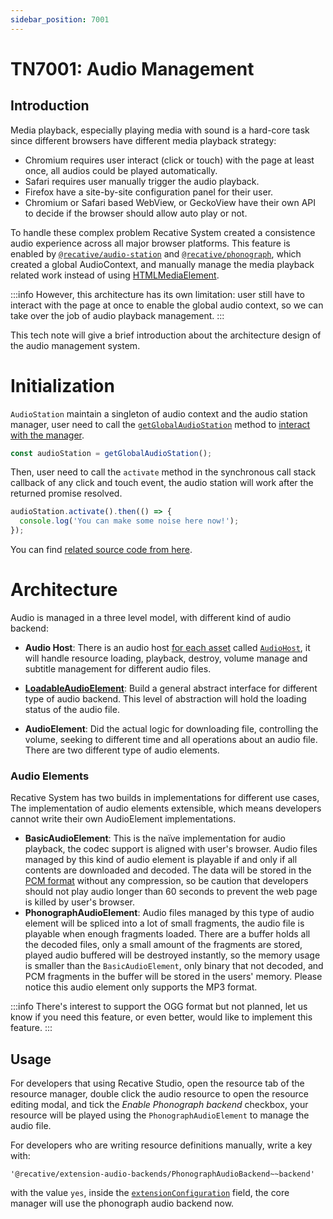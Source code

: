 ```yaml
---
sidebar_position: 7001
---
```


# TN7001: Audio Management

## Introduction

Media playback, especially playing media with sound is a hard-core task
since different browsers have different media playback strategy:

- Chromium requires user interact (click or touch) with the page at least once,
  all audios could be played automatically.
- Safari requires user manually trigger the audio playback.
- Firefox have a site-by-site configuration panel for their user.
- Chromium or Safari based WebView, or GeckoView have their own API to decide
  if the browser should allow auto play or not.

To handle these complex problem Recative System created a consistence audio
experience across all major browser platforms. This feature is enabled by
[`@recative/audio-station`](https://recative.github.io/api/audio-station) and
[`@recative/phonograph`](https://recative.github.io/api/phonograph),
which created a global AudioContext, and manually manage the media playback
related work instead of using
[HTMLMediaElement](https://developer.mozilla.org/en-US/docs/Web/API/HTMLMediaElement).

:::info
However, this architecture has its own limitation: user still have to interact
with the page at once to enable the global audio context, so we can take over
the job of audio playback management.
:::

This tech note will give a brief introduction about the architecture design of
the audio management system.

# Initialization

`AudioStation` maintain a singleton of audio context and the audio station
manager, user need to call the
[`getGlobalAudioStation`](http://localhost:3000/api/audio-station/function/getGlobalAudioStation)
method to
[interact with the manager](https://github.com/recative/recative-system/blob/bbc22e46471e4516333525819a24b111c167b9ed/packages/core-manager/src/episodeCore.ts#L105).

```TypeScript
const audioStation = getGlobalAudioStation();
```

Then, user need to call the `activate` method in the synchronous call stack
callback of any click and touch event, the audio station will work after the
returned promise resolved.

```TypeScript
audioStation.activate().then(() => {
  console.log('You can make some noise here now!');
});
```

You can find
[related source code from here](https://github.com/recative/recative-system/blob/bbc22e46471e4516333525819a24b111c167b9ed/packages/core-manager/src/episodeCore.ts#L343-L346).

# Architecture

Audio is managed in a three level model, with different kind of audio backend:

- **Audio Host**: There is an audio host [for each asset](https://github.com/recative/recative-system/blob/df61508153b79018f530f4552b8fbc72df341569/packages/core-manager/src/instance.ts#L110)
  called [`AudioHost`](https://github.com/recative/recative-system/blob/df61508153b79018f530f4552b8fbc72df341569/packages/core-manager/src/audio/audioHost.ts#L152),
  it will handle resource loading, playback, destroy, volume manage and subtitle
  management for different audio files.

* [**LoadableAudioElement**](https://github.com/recative/recative-system/blob/df61508153b79018f530f4552b8fbc72df341569/packages/core-manager/src/audio/audioHost.ts#L22):
  Build a general abstract interface for different type of audio backend. This
  level of abstraction will hold the loading status of the audio file.

* **AudioElement**: Did the actual logic for downloading file, controlling
  the volume, seeking to different time and all operations about an audio file.
  There are two different type of audio elements.

### Audio Elements

Recative System has two builds in implementations for different use cases, The
implementation of audio elements extensible, which means developers cannot
write their own AudioElement implementations.

- **BasicAudioElement**: This is the naïve implementation for audio playback,
  the codec support is aligned with user's browser. Audio files managed by
  this kind of audio element is playable if and only if all contents are
  downloaded and decoded. The data will be stored in the [PCM format](https://en.wikipedia.org/wiki/Pulse-code_modulation)
  without any compression, so be caution that developers should not play audio
  longer than 60 seconds to prevent the web page is killed by user's <span title="SAFARI!">browser</span>.
- **PhonographAudioElement**: Audio files managed by this type of audio
  element will be spliced into a lot of small fragments, the audio file is
  playable when enough fragments loaded. There are a buffer holds all the decoded
  files, only a small amount of the fragments are stored, played audio buffered
  will be destroyed instantly, so the memory usage is smaller than the
  `BasicAudioElement`, only binary that not decoded, and PCM fragments in the
  buffer will be stored in the users' memory. Please notice this audio element
  only supports the MP3 format.

:::info
There's interest to support the OGG format but not planned, let us know if you
need this feature, or even better, would like to implement this feature.
:::

## Usage

For developers that using Recative Studio, open the resource tab of the resource
manager, double click the audio resource to open the resource editing modal,
and tick the _Enable Phonograph backend_ checkbox, your resource will be played
using the `PhonographAudioElement` to manage the audio file.

For developers who are writing resource definitions manually, write a key with:

```
'@recative/extension-audio-backends/PhonographAudioBackend~~backend'
```

with the value `yes`, inside the [`extensionConfiguration`](/api/definitions/interface/IResourceFile#extensionConfigurations)
field, the core manager will use the phonograph audio backend now.
